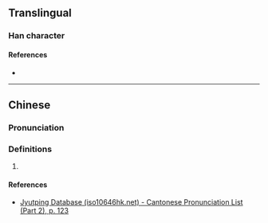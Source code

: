 {{character info/new}}
==Translingual==

===Han character===
{{Han char|rn=72|rad=日|as=09|sn=13|four=64027|canj=AJBJ|ids=⿰日南}}

====References====
* {{Han ref|kx=0498.170|dkj=14055|hdz=21523.010|uh=6694|ud=26260|bh=DDC6|bd=56774}}

----

==Chinese==
{{zh-forms}}

===Pronunciation===
{{zh-pron
|m=nán
|m-s=
|dg=
|c=naam4,laam4
|c-t=
|g=
|h=pfs=
|j=
|mb=
|md=
|mn=
|mn-t=
|w=
|x=
|mc=y
|oc=y
|cat=n
}}

===Definitions===
{{zh-hanzi}}

# {{rfdef|lang=zh}}

====References====
* [http://www.iso10646hk.net/jp/document/download.jsp Jyutping Database (iso10646hk.net) - Cantonese Pronunciation List (Part 2), p. 123]
